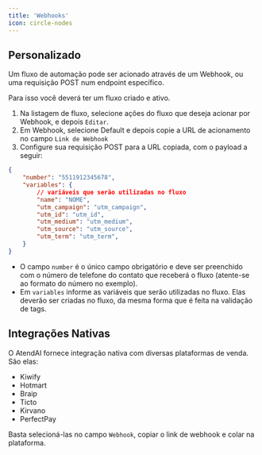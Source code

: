 ```yaml
---
title: 'Webhooks'
icon: circle-nodes
---
```


## Personalizado

Um fluxo de automação pode ser acionado através de um Webhook, ou uma requisição POST num endpoint específico.

Para isso você deverá ter um fluxo criado e ativo.

1. Na listagem de fluxo, selecione ações do fluxo que deseja acionar por Webhook, e depois `Editar`.
1. Em Webhook, selecione Default e depois copie a URL de acionamento no campo `Link de Webhook`
1. Configure sua requisição POST para a URL copiada, com o payload a seguir:

```json
{ 
    "number": "5511912345678",
    "variables": { 
        // variáveis que serão utilizadas no fluxo
        "name": "NOME",
        "utm_campaign": "utm_campaign",
        "utm_id": "utm_id",
        "utm_medium": "utm_medium",
        "utm_source": "utm_source",
        "utm_term": "utm_term",
    }
}
```
- O campo `number` é o único campo obrigatório e deve ser preenchido com o número de telefone do contato que receberá o fluxo (atente-se ao formato do número no exemplo).
- Em `variables` informe as variáveis que serão utilizadas no fluxo. Elas deverão ser criadas no fluxo, da mesma forma que é feita na validação de tags.

## Integrações Nativas

O AtendAI fornece integração nativa com diversas plataformas de venda. São elas:
- Kiwify
- Hotmart
- Braip
- Ticto
- Kirvano
- PerfectPay

Basta selecioná-las no campo `Webhook`, copiar o link de webhook e colar na plataforma.